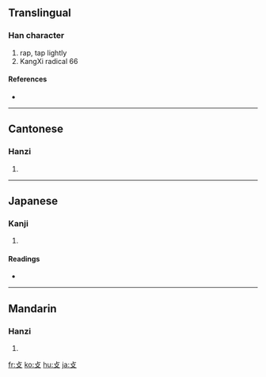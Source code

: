 {{see|撲}}
==Translingual==
{{Han stroke|[[Image:攴-order.gif]]}}

===Han character===
{{Han char|rn=66|rad=攴|as=00|sn=4|four=|canj=卜水 (YE)}}

# rap, tap lightly
# KangXi radical 66

====References====
* {{Han ref|kx=0468.040|dkj=13108|dj=0815.330|hdz=21447.080|uh=6534|ud=25908}}

----

==Cantonese==

===Hanzi===
{{yue-hanzi|jyut=|y=pok3}}

# {{defn|Cantonese}}

----

==Japanese==

===Kanji===
{{ja-kanji|grade=|rs=攴00}}

# {{defn|Japanese}}

====Readings====
* {{ja-readings|on=[[ほく]] (hoku), [[はく]] (haku)|kun=[[うつ]] (utsu)}}

----

==Mandarin==

===Hanzi===
{{cmn-hanzi|pin=[[pū]] ([[pu1]])|wg=p'u<sup>1</sup>}}

# {{defn|Mandarin}}

[[fr:攴]]
[[ko:攴]]
[[hu:攴]]
[[ja:攴]]